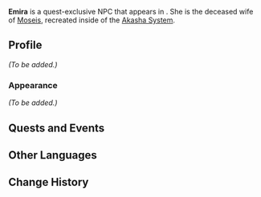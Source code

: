 {{Meta
|missing_NPC_profile  = yes
}}
{{Character Infobox
|type             = Quest NPC
|deceased         = Died before the events of [[Nahida]]'s Story Quest, [[Sapientia Oromasdis Chapter]]: Act I - [[Lingering Warmth]]
|image            = NPC Emira.png
|region           = Sumeru
|location         = Sumeru
|affiliation      = Sumeru Akademiya
|title            = 

|ancestry         = <!-- Clan/family -->
|father           = 
|mother           = 
|spouse           = Moseis
|sibling          = 
|child            = 
|relative         = 

|voiceEN          = 
|voiceCN          = 
|voiceJP          = 
}}
'''Emira''' is a quest-exclusive NPC that appears in {{Quest|Dream of Falling}}. She is the deceased wife of [[Moseis]], recreated inside of the [[Akasha System]].

==Profile==
<!--Detailed story/lore information goes here.-->
''(To be added.)''

===Appearance===
<!--Keep appearance section short and concise. Limit to 2 paragraphs with 3-4 sentences each.-->
''(To be added.)''

==Quests and Events==
{{Quests and Events}}
<!--
==Trivia==
* 
-->
==Other Languages==
{{Other Languages
|default_hidden = 1
|en      = Emira
|zhs     = 艾米尔
|zhs_rm  = Àimǐ'ěr
|zht     = 艾米爾
|zht_rm  = Àimǐ'ěr
|ja      = エミル
|ja_rm   = Emiru
|ko      = 에미르
|es      = Emira
|fr      = Emira
|ru      = Эмира
|th      = Emira
|vi      = Emira
|de      = Emira
|id      = Emira
|pt      = Emira
}}

==Change History==
{{Change History|3.2}}
<!--
==References==
{{Reflist}}
-->